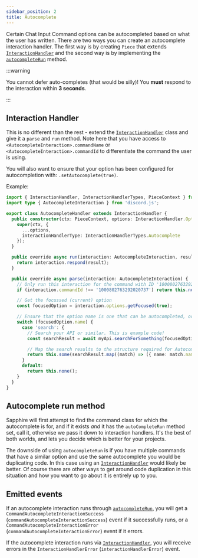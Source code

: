 ```yaml
---
sidebar_position: 2
title: Autocomplete
---
```


Certain Chat Input Command options can be autocompleted based on what the user has written. There are two ways you can
create an autocomplete interaction handler. The first way is by creating `Piece` that extends
[`InteractionHandler`][interaction-handler] and the second way is by implementing the
[`autocompleteRun`][autocomplete-run] method.

:::warning

You cannot defer auto-completes (that would be silly)! You **must** respond to the interaction within **3 seconds**.

:::

## Interaction Handler

This is no different than the rest - extend the [`InteractionHandler`][interaction-handlers] class and give it a `parse`
and `run` method. Note here that you have access to `<AutocompleteInteraction>.commandName` or
`<AutocompleteInteraction>.commandId` to differentiate the command the user is using.

You will also want to ensure that your option has been configured for autocompletion with: `.setAutocomplete(true)`.

Example:

```typescript ts2esm2cjs
import { InteractionHandler, InteractionHandlerTypes, PieceContext } from '@sapphire/framework';
import type { AutocompleteInteraction } from 'discord.js';

export class AutocompleteHandler extends InteractionHandler {
  public constructor(ctx: PieceContext, options: InteractionHandler.Options) {
    super(ctx, {
      ...options,
      interactionHandlerType: InteractionHandlerTypes.Autocomplete
    });
  }

  public override async run(interaction: AutocompleteInteraction, result: InteractionHandler.ParseResult<this>) {
    return interaction.respond(result);
  }

  public override async parse(interaction: AutocompleteInteraction) {
    // Only run this interaction for the command with ID '1000802763292020737'
    if (interaction.commandId !== '1000802763292020737') return this.none();

    // Get the focussed (current) option
    const focusedOption = interaction.options.getFocused(true);

    // Ensure that the option name is one that can be autocompleted, or return none if not.
    switch (focusedOption.name) {
      case 'search': {
        // Search your API or similar. This is example code!
        const searchResult = await myApi.searchForSomething(focusedOption.value as string);

        // Map the search results to the structure required for Autocomplete
        return this.some(searchResult.map((match) => ({ name: match.name, value: match.key })));
      }
      default:
        return this.none();
    }
  }
}
```

## Autocomplete run method

Sapphire will first attempt to find the command class for which the autocomplete is for, and if it exists _and_ it has
the `autoCompleteRun` method set, call it, otherwise we pass it down to interaction handlers. It's the best of both
worlds, and lets you decide which is better for your projects.

The downside of using `autocompleteRun` is if you have multiple commands that have a similar option and use the same
autocomplete you would be duplicating code. In this case using an [`InteractionHandler`][interaction-handler] would
likely be better. Of course there are other ways to get around code duplication in this situation and how you want to go
about it is entirely up to you.

## Emitted events

If an autocomplete interaction runs through [`autocompleteRun`][autocomplete-run], you will get a
`CommandAutocompleteInteractionSuccess` (`commandAutocompleteInteractionSuccess`) event if it successfully runs, or a
`CommandAutocompleteInteractionError` (`commandAutocompleteInteractionError`) event if it errors.

If the autocomplete interaction runs via [`InteractionHandler`][interaction-handler], you will receive errors in the
`InteractionHandlerError` (`interactionHandlerError`) event.

[interaction-handlers]: ./what-are-they.mdx
[interaction-handler]: ../../../Documentation/api-framework/classes/InteractionHandler
[autocomplete-run]: ../../../Documentation/api-framework/classes/Command#autocompleterun
